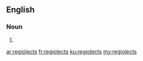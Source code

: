 ==English==

===Noun===
{{head|en|plural}}

# {{plural of|regiolect|lang=en|nocat=1}}

[[ar:regiolects]]
[[fr:regiolects]]
[[ku:regiolects]]
[[my:regiolects]]